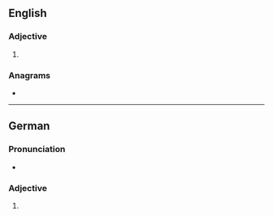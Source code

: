 ==English==

===Adjective===
{{head|en|comparative adjective}}

# {{lb|en|rare}} {{en-comparative of|abstruse}}

===Anagrams===
* {{anagrams|en|a=aberrsstu|subraster}}

----

==German==

===Pronunciation===
* {{audio|de|De-abstruser.ogg|Audio}}

===Adjective===
{{head|de|adjective form}}

# {{de-adj form of|abstrus}}
